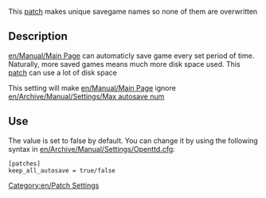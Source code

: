 [[Category:en/Patch Settings]]

This [[en/Community/Patches/Patches|patch]] makes unique savegame names so none of them are overwritten

== Description ==

[[en/Manual/Main Page]] can automaticly save game every set period of time. Naturally, more saved games means much more disk space used. This [[en/Community/Patches/Patches|patch]] can use a lot of disk space

This setting will make [[en/Manual/Main Page]] ignore [[en/Archive/Manual/Settings/Max autosave num]]

== Use ==

The value is set to false by default. You can change it by using the following syntax in [[en/Archive/Manual/Settings/Openttd.cfg]]:
<pre>[patches]
keep_all_autosave = true/false</pre>